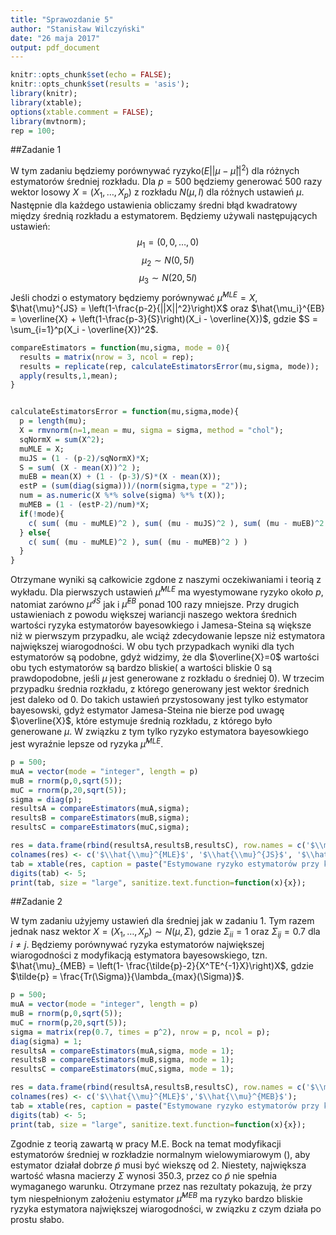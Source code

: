 ```yaml
---
title: "Sprawozdanie 5"
author: "Stanisław Wilczyński"
date: "26 maja 2017"
output: pdf_document
---
```


```r
knitr::opts_chunk$set(echo = FALSE);
knitr::opts_chunk$set(results = 'asis');
library(knitr);
library(xtable);
options(xtable.comment = FALSE);
library(mvtnorm);
rep = 100;
```

##Zadanie 1

W tym zadaniu będziemy porównywać ryzyko($E||\mu - \hat{\mu} ||^2$) dla różnych estymatorów średniej rozkładu. Dla $p=500$ będziemy generować $500$ razy wektor losowy $X = (X_1, \ldots ,X_p)$ z rozkładu $N(\mu,I)$ dla różnych ustawień $\mu$. Następnie dla każdego ustawienia obliczamy średni błąd kwadratowy między średnią rozkładu a estymatorem. Będziemy używali następujących ustawień:
$$
\mu_1 = (0,0, \ldots, 0)
$$
$$
\mu_2 \sim N(0,5I)
$$
$$
\mu_3 \sim N(20,5I)
$$
Jeśli chodzi o estymatory będziemy porównywać $\hat{\mu}^{MLE} = X$, $\hat{\mu}^{JS} = \left(1-\frac{p-2}{||X||^2}\right)X$ oraz $\hat{\mu_i}^{EB} = \overline{X} + \left(1-\frac{p-3}{S}\right)(X_i - \overline{X})$, gdzie $S = \sum_{i=1}^p(X_i - \overline{X})^2$. 
```r

compareEstimators = function(mu,sigma, mode = 0){
  results = matrix(nrow = 3, ncol = rep);
  results = replicate(rep, calculateEstimatorsError(mu,sigma, mode));
  apply(results,1,mean);
}


calculateEstimatorsError = function(mu,sigma,mode){
  p = length(mu);
  X = rmvnorm(n=1,mean = mu, sigma = sigma, method = "chol");
  sqNormX = sum(X^2);
  muMLE = X;
  muJS = (1 - (p-2)/sqNormX)*X;
  S = sum( (X - mean(X))^2 );
  muEB = mean(X) + (1 - (p-3)/S)*(X - mean(X));
  estP = (sum(diag(sigma)))/(norm(sigma,type = "2"));
  num = as.numeric(X %*% solve(sigma) %*% t(X));
  muMEB = (1 - (estP-2)/num)*X;
  if(!mode){
    c( sum( (mu - muMLE)^2 ), sum( (mu - muJS)^2 ), sum( (mu - muEB)^2 ) );
  } else{
    c( sum( (mu - muMLE)^2 ), sum( (mu - muMEB)^2 ) )
  }
}

```
Otrzymane wyniki są całkowicie zgdone z naszymi oczekiwaniami i teorią z wykładu. Dla pierwszych ustawień $\hat{\mu}^{MLE}$ ma wyestymowane ryzyko około $p$, natomiat zarówno $\hat{\mu}^{JS}$ jak i $\hat{\mu}^{EB}$ ponad 100 razy mniejsze. Przy drugich ustawieniach z powodu większej wariancji naszego wektora średnich wartości ryzyka estymatorów bayesowkiego i Jamesa-Steina są większe niż w pierwszym przypadku, ale wciąż zdecydowanie lepsze niż estymatora największej wiarogodności. W obu tych przypadkach wyniki dla tych estymatorów są podobne, gdyż widzimy, że dla $\overline{X}=0$ wartości obu tych estymatorów są bardzo bliskie( a wartości bliskie $0$ są prawdopodobne, jeśli $\mu$ jest generowane z rozkładu o średniej $0$). W trzecim przypadku średnia rozkładu, z którego generowany jest wektor średnich jest daleko od $0$. Do takich ustawień przystosowany jest tylko estymator bayesowski, gdyż estymator Jamesa-Steina nie bierze pod uwagę $\overline{X}$, które estymuje średnią rozkładu, z którego było generowane $\mu$. W związku z tym tylko ryzyko estymatora bayesowkiego jest wyraźnie lepsze od ryzyka $\hat{\mu}^{MLE}$.
```r
p = 500;
muA = vector(mode = "integer", length = p)
muB = rnorm(p,0,sqrt(5));
muC = rnorm(p,20,sqrt(5));
sigma = diag(p);
resultsA = compareEstimators(muA,sigma);
resultsB = compareEstimators(muB,sigma);
resultsC = compareEstimators(muC,sigma);
```
```r
res = data.frame(rbind(resultsA,resultsB,resultsC), row.names = c('$\\mu_1$','$\\mu_2$', '$\\mu_3$'));
colnames(res) <- c('$\\hat{\\mu}^{MLE}$', '$\\hat{\\mu}^{JS}$', '$\\hat{\\mu}^{EB}$');
tab = xtable(res, caption = paste("Estymowane ryzyko estymatorów przy kolejnych ustawieniach"));
digits(tab) <- 5;
print(tab, size = "large", sanitize.text.function=function(x){x});
```

\newpage
##Zadanie 2

W tym zadaniu użyjemy ustawień dla średniej jak w zadaniu 1. Tym razem jednak nasz wektor $X = (X_1, \ldots, X_p) \sim N(\mu,\Sigma)$, gdzie $\Sigma_{ii} = 1$ oraz $\Sigma_{ij} = 0.7$ dla $i \neq j$. Będziemy porównywać ryzyka estymatorów największej wiarogodności z modyfikacją estymatora bayesowskiego, tzn. $\hat{\mu}_{MEB} = \left(1- \frac{\tilde{p}-2}{X^TE^{-1}X}\right)X$, gdzie $\tilde{p} = \frac{Tr(\Sigma)}{\lambda_{max}(\Sigma)}$.

```r
p = 500;
muA = vector(mode = "integer", length = p)
muB = rnorm(p,0,sqrt(5));
muC = rnorm(p,20,sqrt(5));
sigma = matrix(rep(0.7, times = p^2), nrow = p, ncol = p);
diag(sigma) = 1;
resultsA = compareEstimators(muA,sigma, mode = 1);
resultsB = compareEstimators(muB,sigma, mode = 1);
resultsC = compareEstimators(muC,sigma, mode = 1);
```
```r
res = data.frame(rbind(resultsA,resultsB,resultsC), row.names = c('$\\mu_1$','$\\mu_2$', '$\\mu_3$'));
colnames(res) <- c('$\\hat{\\mu}^{MLE}$','$\\hat{\\mu}^{MEB}$');
tab = xtable(res, caption = paste("Estymowane ryzyko estymatorów przy kolejnych ustawieniach"));
digits(tab) <- 5;
print(tab, size = "large", sanitize.text.function=function(x){x});
```
Zgodnie z teorią zawartą w pracy M.E. Bock na temat modyfikacji estymatorów średniej w rozkładzie normalnym wielowymiarowym (\href{https://projecteuclid.org/download/pdf_1/euclid.aos/1176343009}{link do tej pracy}), aby estymator działał dobrze $\tilde{p}$ musi być wiekszę od $2$. Niestety, największa wartość własna macierzy $\Sigma$ wynosi $350.3$, przez co $\tilde{p}$ nie spełnia wymaganego warunku. Otrzymane przez nas rezultaty pokazują, że przy tym niespełnionym założeniu estymator $\hat{\mu}^{MEB}$ ma ryzyko bardzo bliskie ryzyka estymatora największej wiarogodności, w związku z czym działa po prostu słabo.


